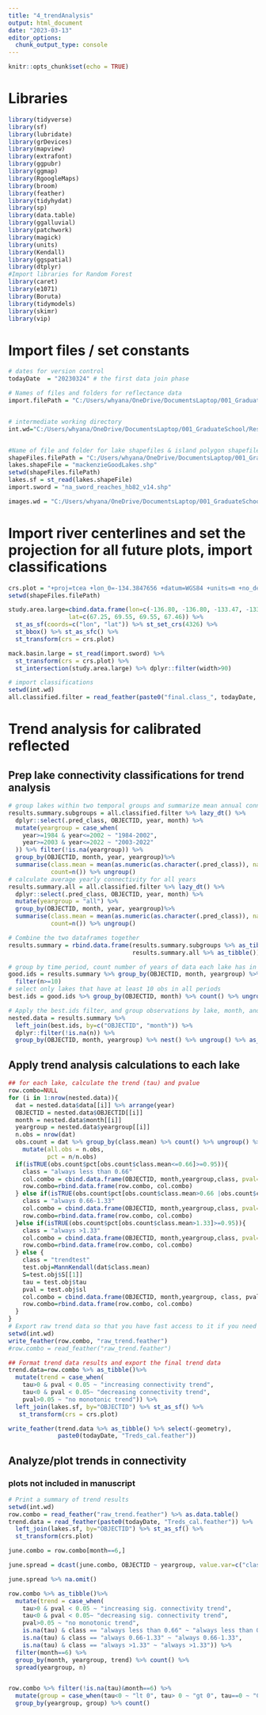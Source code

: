 ```yaml
---
title: "4_trendAnalysis"
output: html_document
date: "2023-03-13"
editor_options: 
  chunk_output_type: console
---
```


```r
knitr::opts_chunk$set(echo = TRUE)
```

# Libraries
```r
library(tidyverse)
library(sf)
library(lubridate)
library(grDevices)
library(mapview)
library(extrafont)
library(ggpubr)
library(ggmap)
library(RgoogleMaps)
library(broom)
library(feather)
library(tidyhydat)
library(sp)
library(data.table)
library(ggalluvial)
library(patchwork)
library(magick)
library(units)
library(Kendall)
library(ggspatial)
library(dtplyr)
#Import libraries for Random Forest
library(caret) 
library(e1071)
library(Boruta)
library(tidymodels)
library(skimr)
library(vip)
```

# Import files / set constants
```r
# dates for version control
todayDate  = "20230324" # the first data join phase

# Names of files and folders for reflectance data
import.filePath = "C:/Users/whyana/OneDrive/DocumentsLaptop/001_GraduateSchool/Research/Connectivity/Mackenzie/Data/GEE Downloads"


# intermediate working directory
int.wd="C:/Users/whyana/OneDrive/DocumentsLaptop/001_GraduateSchool/Research/Connectivity/Mackenzie/Data/intermediaryDownloads"


#Name of file and folder for lake shapefiles & island polygon shapefiles
shapeFiles.filePath = "C:/Users/whyana/OneDrive/DocumentsLaptop/001_GraduateSchool/Research/Connectivity/Mackenzie/Data/shapeFiles"
lakes.shapeFile = "mackenzieGoodLakes.shp"
setwd(shapeFiles.filePath)
lakes.sf = st_read(lakes.shapeFile)
import.sword = "na_sword_reaches_hb82_v14.shp"

images.wd = "C:/Users/whyana/OneDrive/DocumentsLaptop/001_GraduateSchool/Research/Connectivity/Mackenzie/images"
```

# Import river centerlines and set the projection for all future plots, import classifications
```r
crs.plot = "+proj=tcea +lon_0=-134.3847656 +datum=WGS84 +units=m +no_defs"
setwd(shapeFiles.filePath)

study.area.large=cbind.data.frame(lon=c(-136.80, -136.80, -133.47, -133.47), 
                 lat=c(67.25, 69.55, 69.55, 67.46)) %>% 
  st_as_sf(coords=c("lon", "lat")) %>% st_set_crs(4326) %>% 
  st_bbox() %>% st_as_sfc() %>% 
  st_transform(crs = crs.plot)

mack.basin.large = st_read(import.sword) %>% 
  st_transform(crs = crs.plot) %>% 
  st_intersection(study.area.large) %>% dplyr::filter(width>90)

# import classifications
setwd(int.wd)
all.classified.filter = read_feather(paste0("final.class_", todayDate, ".feather")) 
```

# Trend analysis for calibrated reflected
## Prep lake connectivity classifications for trend analysis
```r
# group lakes within two temporal groups and summarize mean annual connectivity in each month
results.summary.subgroups = all.classified.filter %>% lazy_dt() %>% 
  dplyr::select(.pred_class, OBJECTID, year, month) %>% 
  mutate(yeargroup = case_when(
    year>=1984 & year<=2002 ~ "1984-2002",
    year>=2003 & year<=2022 ~ "2003-2022"
  )) %>% filter(!is.na(yeargroup)) %>% 
  group_by(OBJECTID, month, year, yeargroup)%>% 
  summarise(class.mean = mean(as.numeric(as.character(.pred_class)), na.rm=T),
            count=n()) %>% ungroup()
# calculate average yearly connectivity for all years
results.summary.all = all.classified.filter %>% lazy_dt() %>% 
  dplyr::select(.pred_class, OBJECTID, year, month) %>% 
  mutate(yeargroup = "all") %>% 
  group_by(OBJECTID, month, year, yeargroup)%>% 
  summarise(class.mean = mean(as.numeric(as.character(.pred_class)), na.rm=T),
            count=n()) %>% ungroup()

# Combine the two dataframes together
results.summary = rbind.data.frame(results.summary.subgroups %>% as_tibble(), 
                                   results.summary.all %>% as_tibble())

# group by time period, count number of years of data each lake has in each month in each period
good.ids = results.summary %>% group_by(OBJECTID, month, yeargroup) %>%count() %>% ungroup() %>% 
  filter(n>=10) 
# select only lakes that have at least 10 obs in all periods
best.ids = good.ids %>% group_by(OBJECTID, month) %>% count() %>% ungroup() %>% filter(n==3)

# Apply the best.ids filter, and group observations by lake, month, and yeargroup
nested.data = results.summary %>%
  left_join(best.ids, by=c("OBJECTID", "month")) %>% 
  dplyr::filter(!is.na(n)) %>% 
  group_by(OBJECTID, month, yeargroup) %>% nest() %>% ungroup() %>% as_tibble()

```

## Apply trend analysis calculations to each lake
```r
## for each lake, calculate the trend (tau) and pvalue
row.combo=NULL
for (i in 1:nrow(nested.data)){
  dat = nested.data$data[[i]] %>% arrange(year)
  OBJECTID = nested.data$OBJECTID[[i]]
  month = nested.data$month[[i]]
  yeargroup = nested.data$yeargroup[[i]]
  n.obs = nrow(dat)
  obs.count = dat %>% group_by(class.mean) %>% count() %>% ungroup() %>% 
    mutate(all.obs = n.obs,
           pct = n/n.obs)
  if(isTRUE(obs.count$pct[obs.count$class.mean<=0.66]>=0.95)){
    class = "always less than 0.66"
    col.combo = cbind.data.frame(OBJECTID, month,yeargroup,class, pval=NA, S=NA, tau=NA)
    row.combo=rbind.data.frame(row.combo, col.combo)
  } else if(isTRUE(obs.count$pct[obs.count$class.mean>0.66 |obs.count$class.mean<=1.33]>=0.95)){
    class = "always 0.66-1.33"
    col.combo = cbind.data.frame(OBJECTID, month,yeargroup,class, pval=NA, S=NA, tau=NA)
    row.combo=rbind.data.frame(row.combo, col.combo)
  }else if(isTRUE(obs.count$pct[obs.count$class.mean>1.33]>=0.95)){
    class = "always >1.33"
    col.combo = cbind.data.frame(OBJECTID, month,yeargroup,class, pval=NA, S=NA, tau=NA)
    row.combo=rbind.data.frame(row.combo, col.combo)
  } else {
    class = "trendtest"
    test.obj=MannKendall(dat$class.mean)
    S=test.obj$S[[1]]
    tau = test.obj$tau
    pval = test.obj$sl
    col.combo = cbind.data.frame(OBJECTID, month,yeargroup, class, pval, S, tau)
    row.combo=rbind.data.frame(row.combo, col.combo)
  }
}
# Export raw trend data so that you have fast access to it if you need to rerun the script
setwd(int.wd)
write_feather(row.combo, "raw_trend.feather")
#row.combo = read_feather("raw_trend.feather")

## Format trend data results and export the final trend data
trend.data=row.combo %>% as_tibble()%>% 
  mutate(trend = case_when(
    tau>0 & pval < 0.05 ~ "increasing connectivity trend",
    tau<0 & pval < 0.05~ "decreasing connectivity trend",
    pval>0.05 ~ "no monotonic trend")) %>% 
  left_join(lakes.sf, by="OBJECTID") %>% st_as_sf() %>% 
   st_transform(crs = crs.plot)

write_feather(trend.data %>% as_tibble() %>% select(-geometry), 
              paste0(todayDate, "Treds_cal.feather"))

```

## Analyze/plot trends in connectivity
### plots not included in manuscript
```r
# Print a summary of trend results
setwd(int.wd)
row.combo = read_feather("raw_trend.feather") %>% as.data.table()
trend.data = read_feather(paste0(todayDate, "Treds_cal.feather")) %>% 
  left_join(lakes.sf, by="OBJECTID") %>% st_as_sf() %>% 
  st_transform(crs.plot)

june.combo = row.combo[month==6,]

june.spread = dcast(june.combo, OBJECTID ~ yeargroup, value.var=c("class")) 

june.spread %>% na.omit()

row.combo %>% as_tibble()%>% 
  mutate(trend = case_when(
    tau>0 & pval < 0.05 ~ "increasing sig. connectivity trend",
    tau<0 & pval < 0.05~ "decreasing sig. connectivity trend",
    pval>0.05 ~ "no monotonic trend",
    is.na(tau) & class == "always less than 0.66" ~ "always less than 0.66",
    is.na(tau) & class == "always 0.66-1.33" ~ "always 0.66-1.33",
    is.na(tau) & class == "always >1.33" ~ "always >1.33")) %>% 
  filter(month==6) %>% 
  group_by(month, yeargroup, trend) %>% count() %>% 
  spread(yeargroup, n) 


row.combo %>% filter(!is.na(tau)&month==6) %>% 
  mutate(group = case_when(tau<0 ~ "lt 0", tau> 0 ~ "gt 0", tau==0 ~ "0")) %>% 
  group_by(yeargroup, group) %>% count()

```

